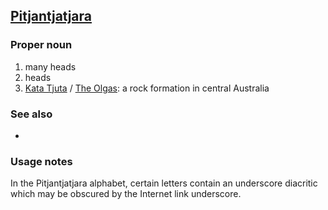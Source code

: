{{also|Kata Tjuta}}
==[[Pitjantjatjara]]==

===Proper noun===
{{infl|pjt|sc=pjt-Latn|proper noun|head=[[kata|Kata]] [[tjuṯa|Tjuṯa]]}}

# many heads
# heads
# [[Kata Tjuta]] / [[The Olgas]]: a rock formation in central Australia

===See also===
* {{l|pjt|sc=pjt-Latn|Uluṟu}}

===Usage notes===
In the Pitjantjatjara alphabet, certain letters contain an underscore diacritic which may be obscured by the Internet link underscore.